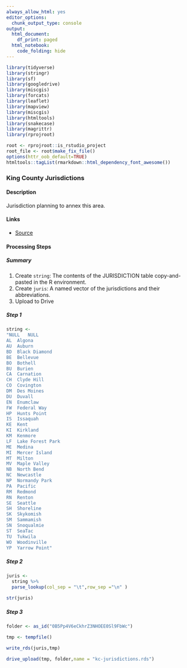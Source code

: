 ```yaml
--- 
always_allow_html: yes
editor_options:
  chunk_output_type: console
output:
  html_document:
    df_print: paged
  html_notebook:
    code_folding: hide
---
```


```r
library(tidyverse)
library(stringr)
library(sf)
library(googledrive)
library(miscgis)
library(forcats)
library(leaflet)
library(mapview)
library(miscgis)
library(htmltools)
library(snakecase)
library(magrittr)
library(rprojroot)

root <- rprojroot::is_rstudio_project
root_file <- root$make_fix_file()
options(httr_oob_default=TRUE) 
htmltools::tagList(rmarkdown::html_dependency_font_awesome())
```

### King County Jurisdictions

#### Description {-}

Jurisdiction planning to annex this area. 

#### Links {-}
  - [Source <i class="fa fa-external-link"></i>](http://www5.kingcounty.gov/sdc/Metadata.aspx?Layer=public_parcels) 
   

#### Processing Steps {-}
##### Summary {-}

  1. Create `string`: The contents of the JURISDICTION table copy-and-pasted in the R environment.
  2. Create `juris`: A named vector of the jurisdictions and their abbreviations.
  3. Upload to Drive
  
##### Step 1 {-}

```r

string <- 
"NULL	NULL
AL	Algona
AU	Auburn
BD	Black Diamond
BE	Bellevue
BO	Bothell
BU	Burien
CA	Carnation
CH	Clyde Hill
CO	Covington
DM	Des Moines
DU	Duvall
EN	Enumclaw
FW	Federal Way
HP	Hunts Point
IS	Issaquah
KE	Kent
KI	Kirkland
KM	Kenmore
LF	Lake Forest Park
ME	Medina
MI	Mercer Island
MT	Milton
MV	Maple Valley
NB	North Bend
NC	Newcastle
NP	Normandy Park
PA	Pacific
RM	Redmond
RN	Renton
SE	Seattle
SH	Shoreline
SK	Skykomish
SM	Sammamish
SN	Snoqualmie
ST	SeaTac
TU	Tukwila
WO	Woodinville
YP	Yarrow Point"


```

##### Step 2 {-}

```r

juris <- 
  string %>% 
  parse_lookup(col_sep = "\t",row_sep ="\n" )

str(juris)
```

##### Step 3 {-}

```r
folder <- as_id("0B5Pp4V6eCkhrZ3NHOEE0Sl9FbWc")

tmp <- tempfile()

write_rds(juris,tmp)

drive_upload(tmp, folder,name = "kc-jurisdictions.rds")
```
